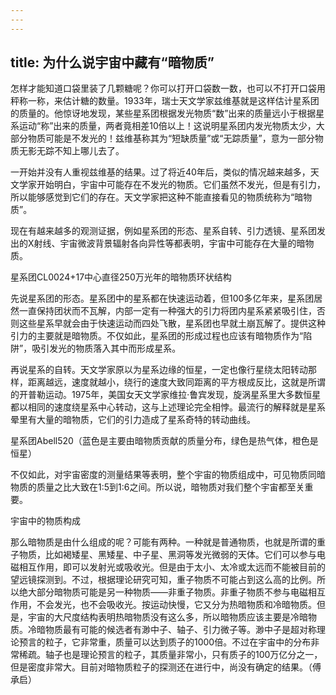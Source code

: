 ```yaml
---
---
---
```

title: 为什么说宇宙中藏有“暗物质”
---




怎样才能知道口袋里装了几颗糖呢？你可以打开口袋数一数，也可以不打开口袋用秤称一称，来估计糖的数量。1933年，瑞士天文学家兹维基就是这样估计星系团的质量的。他惊讶地发现，某些星系团根据发光物质“数”出来的质量远小于根据星系运动“称”出来的质量，两者竟相差10倍以上！这说明星系团内发光物质太少，大部分物质可能是不发光的！兹维基称其为“短缺质量”或“无踪质量”，意为一部分物质无影无踪不知上哪儿去了。

一开始并没有人重视兹维基的结果。过了将近40年后，类似的情况越来越多，天文学家开始明白，宇宙中可能存在不发光的物质。它们虽然不发光，但是有引力，所以能够感觉到它们的存在。天文学家把这种不能直接看见的物质统称为“暗物质”。

现在有越来越多的观测证据，例如星系团的形态、星系自转、引力透镜、星系团发出的X射线、宇宙微波背景辐射各向异性等都表明，宇宙中可能存在大量的暗物质。

星系团CL0024+17中心直径250万光年的暗物质环状结构



先说星系团的形态。星系团中的星系都在快速运动着，但100多亿年来，星系团居然一直保持团状而不瓦解，内部一定有一种强大的引力将团内星系紧紧吸引住，否则这些星系早就会由于快速运动而四处飞散，星系团也早就土崩瓦解了。提供这种引力的主要就是暗物质。不仅如此，星系团的形成过程也应该有暗物质作为“陷阱”，吸引发光的物质落入其中而形成星系。

再说星系的自转。天文学家原以为星系边缘的恒星，一定也像行星绕太阳转动那样，距离越远，速度就越小，绕行的速度大致同距离的平方根成反比，这就是所谓的开普勒运动。1975年，美国女天文学家维拉·鲁宾发现，旋涡星系里大多数恒星都以相同的速度绕星系中心转动，这与上述理论完全相悖。最流行的解释就是星系晕里有大量的暗物质，它们的引力造成了星系奇特的转动曲线。

星系团Abell520（蓝色是主要由暗物质贡献的质量分布，绿色是热气体，橙色是恒星）





不仅如此，对宇宙密度的测量结果等表明，整个宇宙的物质组成中，可见物质同暗物质的质量之比大致在1∶5到1∶6之间。所以说，暗物质对我们整个宇宙都至关重要。

宇宙中的物质构成



那么暗物质是由什么组成的呢？可能有两种。一种就是普通物质，也就是所谓的重子物质，比如褐矮星、黑矮星、中子星、黑洞等发光微弱的天体。它们可以参与电磁相互作用，即可以发射光或吸收光。但是由于太小、太冷或太远而不能被目前的望远镜探测到。不过，根据理论研究可知，重子物质不可能占到这么高的比例。所以绝大部分暗物质可能是另一种物质——非重子物质。非重子物质不参与电磁相互作用，不会发光，也不会吸收光。按运动快慢，它又分为热暗物质和冷暗物质。但是，宇宙的大尺度结构表明热暗物质没有这么多，所以暗物质应该主要是冷暗物质。冷暗物质最有可能的候选者有渺中子、轴子、引力微子等。渺中子是超对称理论预言的粒子，它非常重，质量可以达到质子的1000倍。不过在宇宙中的分布非常稀疏。轴子也是理论预言的粒子，其质量非常小，只有质子的100万亿分之一，但是密度非常大。目前对暗物质粒子的探测还在进行中，尚没有确定的结果。（傅承启）